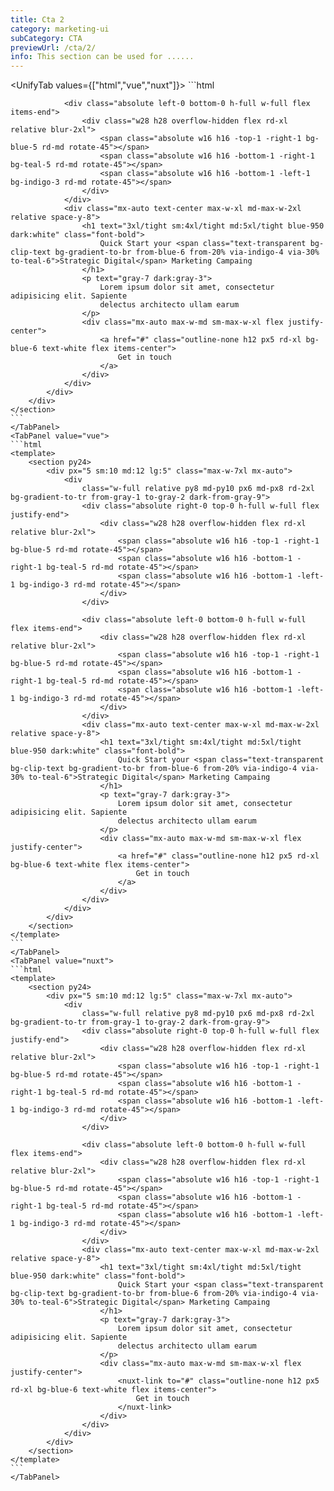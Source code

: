 ```yaml
---
title: Cta 2
category: marketing-ui
subCategory: CTA
previewUrl: /cta/2/
info: This section can be used for ......
---
```


<UnifyTab values={["html","vue","nuxt"]}>
    <TabPanel value="html">
    ```html
    <section py24>
        <div px="5 sm:10 md:12 lg:5" class="max-w-7xl mx-auto">
            <div
                class="w-full relative py8 md-py10 px6 md-px8 rd-2xl bg-gradient-to-tr from-gray-1 to-gray-2 dark-from-gray-9">
                <div class="absolute right-0 top-0 h-full w-full flex justify-end">
                    <div class="w28 h28 overflow-hidden flex rd-xl relative blur-2xl">
                        <span class="absolute w16 h16 -top-1 -right-1 bg-blue-5 rd-md rotate-45"></span>
                        <span class="absolute w16 h16 -bottom-1 -right-1 bg-teal-5 rd-md rotate-45"></span>
                        <span class="absolute w16 h16 -bottom-1 -left-1 bg-indigo-3 rd-md rotate-45"></span>
                    </div>
                </div>

                <div class="absolute left-0 bottom-0 h-full w-full flex items-end">
                    <div class="w28 h28 overflow-hidden flex rd-xl relative blur-2xl">
                        <span class="absolute w16 h16 -top-1 -right-1 bg-blue-5 rd-md rotate-45"></span>
                        <span class="absolute w16 h16 -bottom-1 -right-1 bg-teal-5 rd-md rotate-45"></span>
                        <span class="absolute w16 h16 -bottom-1 -left-1 bg-indigo-3 rd-md rotate-45"></span>
                    </div>
                </div>
                <div class="mx-auto text-center max-w-xl md-max-w-2xl relative space-y-8">
                    <h1 text="3xl/tight sm:4xl/tight md:5xl/tight blue-950 dark:white" class="font-bold">
                        Quick Start your <span class="text-transparent bg-clip-text bg-gradient-to-br from-blue-6 from-20% via-indigo-4 via-30% to-teal-6">Strategic Digital</span> Marketing Campaing
                    </h1>
                    <p text="gray-7 dark:gray-3">
                        Lorem ipsum dolor sit amet, consectetur adipisicing elit. Sapiente
                        delectus architecto ullam earum
                    </p>
                    <div class="mx-auto max-w-md sm-max-w-xl flex justify-center">
                        <a href="#" class="outline-none h12 px5 rd-xl bg-blue-6 text-white flex items-center">
                            Get in touch
                        </a>
                    </div>
                </div>
            </div>
        </div>
    </section>
    ```
    </TabPanel>
    <TabPanel value="vue">
    ```html
    <template>
        <section py24>
            <div px="5 sm:10 md:12 lg:5" class="max-w-7xl mx-auto">
                <div
                    class="w-full relative py8 md-py10 px6 md-px8 rd-2xl bg-gradient-to-tr from-gray-1 to-gray-2 dark-from-gray-9">
                    <div class="absolute right-0 top-0 h-full w-full flex justify-end">
                        <div class="w28 h28 overflow-hidden flex rd-xl relative blur-2xl">
                            <span class="absolute w16 h16 -top-1 -right-1 bg-blue-5 rd-md rotate-45"></span>
                            <span class="absolute w16 h16 -bottom-1 -right-1 bg-teal-5 rd-md rotate-45"></span>
                            <span class="absolute w16 h16 -bottom-1 -left-1 bg-indigo-3 rd-md rotate-45"></span>
                        </div>
                    </div>

                    <div class="absolute left-0 bottom-0 h-full w-full flex items-end">
                        <div class="w28 h28 overflow-hidden flex rd-xl relative blur-2xl">
                            <span class="absolute w16 h16 -top-1 -right-1 bg-blue-5 rd-md rotate-45"></span>
                            <span class="absolute w16 h16 -bottom-1 -right-1 bg-teal-5 rd-md rotate-45"></span>
                            <span class="absolute w16 h16 -bottom-1 -left-1 bg-indigo-3 rd-md rotate-45"></span>
                        </div>
                    </div>
                    <div class="mx-auto text-center max-w-xl md-max-w-2xl relative space-y-8">
                        <h1 text="3xl/tight sm:4xl/tight md:5xl/tight blue-950 dark:white" class="font-bold">
                            Quick Start your <span class="text-transparent bg-clip-text bg-gradient-to-br from-blue-6 from-20% via-indigo-4 via-30% to-teal-6">Strategic Digital</span> Marketing Campaing
                        </h1>
                        <p text="gray-7 dark:gray-3">
                            Lorem ipsum dolor sit amet, consectetur adipisicing elit. Sapiente
                            delectus architecto ullam earum
                        </p>
                        <div class="mx-auto max-w-md sm-max-w-xl flex justify-center">
                            <a href="#" class="outline-none h12 px5 rd-xl bg-blue-6 text-white flex items-center">
                                Get in touch
                            </a>
                        </div>
                    </div>
                </div>
            </div>
        </section>
    </template>
    ```
    </TabPanel>
    <TabPanel value="nuxt">
    ```html
    <template>
        <section py24>
            <div px="5 sm:10 md:12 lg:5" class="max-w-7xl mx-auto">
                <div
                    class="w-full relative py8 md-py10 px6 md-px8 rd-2xl bg-gradient-to-tr from-gray-1 to-gray-2 dark-from-gray-9">
                    <div class="absolute right-0 top-0 h-full w-full flex justify-end">
                        <div class="w28 h28 overflow-hidden flex rd-xl relative blur-2xl">
                            <span class="absolute w16 h16 -top-1 -right-1 bg-blue-5 rd-md rotate-45"></span>
                            <span class="absolute w16 h16 -bottom-1 -right-1 bg-teal-5 rd-md rotate-45"></span>
                            <span class="absolute w16 h16 -bottom-1 -left-1 bg-indigo-3 rd-md rotate-45"></span>
                        </div>
                    </div>

                    <div class="absolute left-0 bottom-0 h-full w-full flex items-end">
                        <div class="w28 h28 overflow-hidden flex rd-xl relative blur-2xl">
                            <span class="absolute w16 h16 -top-1 -right-1 bg-blue-5 rd-md rotate-45"></span>
                            <span class="absolute w16 h16 -bottom-1 -right-1 bg-teal-5 rd-md rotate-45"></span>
                            <span class="absolute w16 h16 -bottom-1 -left-1 bg-indigo-3 rd-md rotate-45"></span>
                        </div>
                    </div>
                    <div class="mx-auto text-center max-w-xl md-max-w-2xl relative space-y-8">
                        <h1 text="3xl/tight sm:4xl/tight md:5xl/tight blue-950 dark:white" class="font-bold">
                            Quick Start your <span class="text-transparent bg-clip-text bg-gradient-to-br from-blue-6 from-20% via-indigo-4 via-30% to-teal-6">Strategic Digital</span> Marketing Campaing
                        </h1>
                        <p text="gray-7 dark:gray-3">
                            Lorem ipsum dolor sit amet, consectetur adipisicing elit. Sapiente
                            delectus architecto ullam earum
                        </p>
                        <div class="mx-auto max-w-md sm-max-w-xl flex justify-center">
                            <nuxt-link to="#" class="outline-none h12 px5 rd-xl bg-blue-6 text-white flex items-center">
                                Get in touch
                            </nuxt-link>
                        </div>
                    </div>
                </div>
            </div>
        </section>
    </template>
    ```
    </TabPanel>
</UnifyTab>